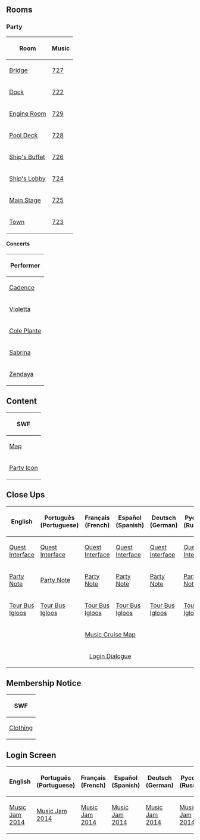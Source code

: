 
==Rooms==
===Party===
<center>
{|class="wikitable" border="1"
!Room!!Music
|-
|[[Media:RoomsParty4-MusicJam2014.swf|Bridge]]||[[Media:Music727.swf|727]]
|-
|[[Media:RoomsDock-MusicJam2014.swf|Dock]]||[[Media:Music722.swf|722]]
|-
|[[Media:RoomsParty6-MusicJam2014.swf|Engine Room]]||[[Media:Music729.swf|729]]
|-
|[[Media:RoomsParty5-MusicJam2014.swf|Pool Deck]]||[[Media:Music728.swf|728]]
|-
|[[Media:RoomsParty3-MusicJam2014.swf|Ship's Buffet]]||[[Media:Music726.swf|726]]
|-
|[[Media:RoomsParty1-MusicJam2014.swf|Ship's Lobby]]||[[Media:Music724.swf|724]]
|-
|[[Media:RoomsParty2-MusicJam2014.swf|Main Stage]]||[[Media:Music725.swf|725]]
|-
|[[Media:RoomsTown-MusicJam2014.swf|Town]]||[[Media:Music723.swf|723]]
|}
</center>

====Concerts====
<center>
{|class="wikitable" border="1"
!Performer
|-
|[[Media:RoomsConcertsConcert cadence.swf|Cadence]]
|-
|[[Media:RoomsConcertsConcert violetta.swf|Violetta]]
|-
|[[Media:RoomsConcertsConcert djcole.swf|Cole Plante]]
|-
|[[Media:RoomsConcertsConcert sabrina.swf|Sabrina]]
|-
|[[Media:RoomsConcertsConcert zendaya.swf|Zendaya]]
|}
</center>

==Content==
<center>
{|class="wikitable" border="1"
!SWF
|-
|[[Media:ContentMap-MusicJam2014.swf|Map]]
|-
|[[Media:ContentParty icon-MusicJam2014.swf|Party Icon]]
|}
</center>

==Close Ups==
<center>
{|class="wikitable" border="1"
!English!!Português (Portuguese)!!Français (French)!!Español (Spanish)!!Deutsch (German)!!Русский (Russian)
|-
|[[Media:ENClose upsQuest interface-MusicJam2014.swf|Quest Interface]]||[[Media:PTClose upsQuest interface-MusicJam2014.swf|Quest Interface]]||[[Media:FRClose upsQuest interface-MusicJam2014.swf|Quest Interface]]||[[Media:ESClose upsQuest interface-MusicJam2014.swf|Quest Interface]]||[[Media:DEClose upsQuest interface-MusicJam2014.swf|Quest Interface]]||[[Media:RUClose upsQuest interface-MusicJam2014.swf|Quest Interface]]
|-
|[[Media:ENClose upsParty map note-MusicJam2014.swf|Party Note]]||[[Media:PTClose upsParty map note-MusicJam2014.swf|Party Note]]||[[Media:FRClose upsParty map note-MusicJam2014.swf|Party Note]]||[[Media:ESClose upsParty map note-MusicJam2014.swf|Party Note]]||[[Media:DEClose upsParty map note-MusicJam2014.swf|Party Note]]||[[Media:RUClose upsParty map note-MusicJam2014.swf|Party Note]]
|-
|[[Media:ENClose upsParty igloo list-MusicJam2014.swf|Tour Bus Igloos]]||[[Media:PTClose upsParty igloo list-MusicJam2014.swf|Tour Bus Igloos]]||[[Media:FRClose upsParty igloo list-MusicJam2014.swf|Tour Bus Igloos]]||[[Media:ESClose upsParty igloo list-MusicJam2014.swf|Tour Bus Igloos]]||[[Media:DEClose upsParty igloo list-MusicJam2014.swf|Tour Bus Igloos]]||[[Media:RUClose upsParty igloo list-MusicJam2014.swf|Tour Bus Igloos]]
|-
|colspan="6" rowspan="1" align="center" |[[Media:Close upsParty map-MusicJam2014.swf|Music Cruise Map]]
|-
|colspan="6" rowspan="1" align="center" |[[Media:Close upsCharacter dialogue login-MusicJam2014.swf|Login Dialogue]]
|}
</center>

==Membership Notice==
<center>
{|class="wikitable" border="1"
!SWF
|-
|[[Media:MembershipParty1-MusicJam2014.swf|Clothing]]
|}
</center>

==Login Screen==
<center>
{|class="wikitable" border="1"
!English
!Português (Portuguese)
!Français (French)
!Español (Spanish)
!Deutsch (German)
!Русский (Russian)
|-
|[[Media:LoginScreen-ENMusicJam20141.swf|Music Jam 2014]]||[[Media:LoginScreen-PTMusicJam20141.swf|Music Jam 2014]]||[[Media:LoginScreen-FRMusicJam20141.swf|Music Jam 2014]]||[[Media:LoginScreen-ESMusicJam20141.swf|Music Jam 2014]]||[[Media:LoginScreen-DEMusicJam20141.swf|Music Jam 2014]]||[[Media:LoginScreen-RUMusicJam20141.swf|Music Jam 2014]]
|}
</center>
{{Parties}}

